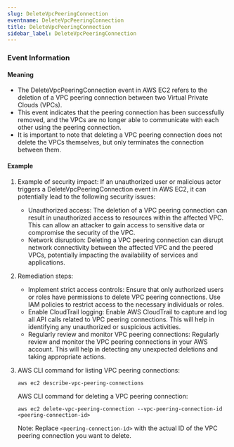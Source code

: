 ```yaml
--- 
slug: DeleteVpcPeeringConnection
eventname: DeleteVpcPeeringConnection
title: DeleteVpcPeeringConnection
sidebar_label: DeleteVpcPeeringConnection
---
```

                       


### Event Information

#### Meaning

- The DeleteVpcPeeringConnection event in AWS EC2 refers to the deletion of a VPC peering connection between two Virtual Private Clouds (VPCs).
- This event indicates that the peering connection has been successfully removed, and the VPCs are no longer able to communicate with each other using the peering connection.
- It is important to note that deleting a VPC peering connection does not delete the VPCs themselves, but only terminates the connection between them.

#### Example

1. Example of security impact: If an unauthorized user or malicious actor triggers a DeleteVpcPeeringConnection event in AWS EC2, it can potentially lead to the following security issues:
   - Unauthorized access: The deletion of a VPC peering connection can result in unauthorized access to resources within the affected VPC. This can allow an attacker to gain access to sensitive data or compromise the security of the VPC.
   - Network disruption: Deleting a VPC peering connection can disrupt network connectivity between the affected VPC and the peered VPCs, potentially impacting the availability of services and applications.

2. Remediation steps:
   - Implement strict access controls: Ensure that only authorized users or roles have permissions to delete VPC peering connections. Use IAM policies to restrict access to the necessary individuals or roles.
   - Enable CloudTrail logging: Enable AWS CloudTrail to capture and log all API calls related to VPC peering connections. This will help in identifying any unauthorized or suspicious activities.
   - Regularly review and monitor VPC peering connections: Regularly review and monitor the VPC peering connections in your AWS account. This will help in detecting any unexpected deletions and taking appropriate actions.

3. AWS CLI command for listing VPC peering connections:
   ```
   aws ec2 describe-vpc-peering-connections
   ```

   AWS CLI command for deleting a VPC peering connection:
   ```
   aws ec2 delete-vpc-peering-connection --vpc-peering-connection-id <peering-connection-id>
   ```

   Note: Replace `<peering-connection-id>` with the actual ID of the VPC peering connection you want to delete.

 